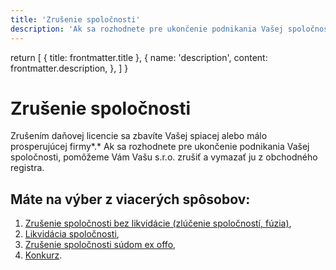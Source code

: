 ```yaml
---
title: 'Zrušenie spoločnosti'
description: 'Ak sa rozhodnete pre ukončenie podnikania Vašej spoločnosti, pomôžeme Vám Vašu s.r.o. zrušiť a vymazať ju z obchodného registra. Máte na výber z viacerých spôsobov: zrušenie spoločnosti bez likvidácie, likvidácia spoločnosti, zrušenie spoločnosti súdom ex offo, alebo konkurz.'
---
```


  return [
    { title: frontmatter.title },
    {
      name: 'description',
      content: frontmatter.description,
    },
  ]
}

# Zrušenie spoločnosti

Zrušením daňovej licencie sa zbavíte Vašej spiacej alebo málo prosperujúcej firmy*.* Ak sa rozhodnete pre ukončenie podnikania Vašej spoločnosti, pomôžeme Vám Vašu s.r.o. zrušiť a vymazať ju z obchodného registra.

## Máte na výber z viacerých spôsobov:

1.  [Zrušenie spoločnosti bez likvidácie (zlúčenie spoločností, fúzia)](https://www.cibenka.sk/sluzby/zrusenie-spolocnosti-bez-likvidacie/),
2.  [Likvidácia spoločnosti](https://www.cibenka.sk/sluzby/likvidacia-spolocnosti/),
3.  [Zrušenie spoločnosti súdom ex offo](https://www.cibenka.sk/sluzby/zrusenie-spolocnosti-sudom-ex-offo/),
4.  [Konkurz](https://www.cibenka.sk/sluzby/konkurz/).
